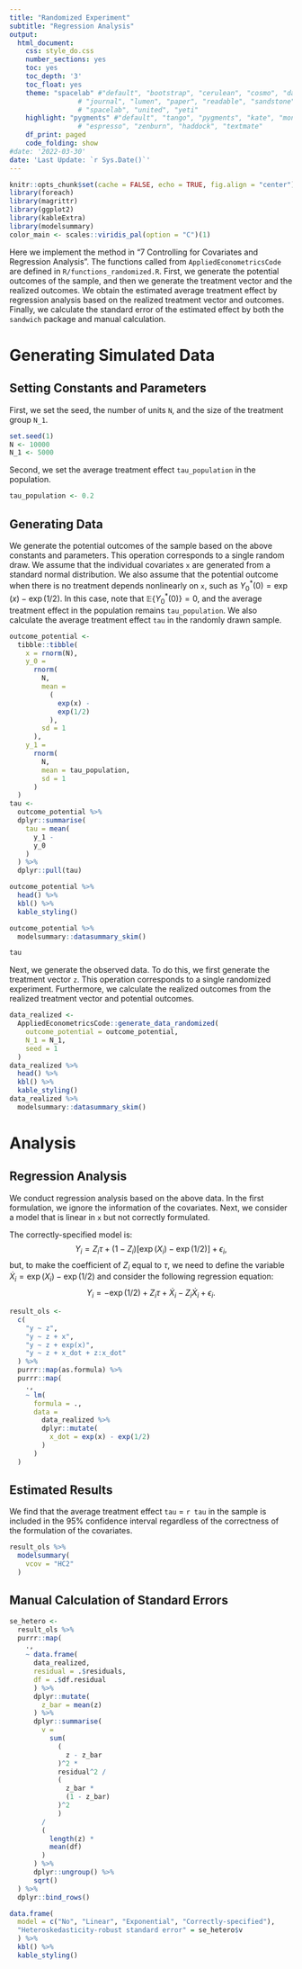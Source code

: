 ```yaml
---
title: "Randomized Experiment"
subtitle: "Regression Analysis"
output: 
  html_document:
    css: style_do.css
    number_sections: yes
    toc: yes
    toc_depth: '3'
    toc_float: yes
    theme: "spacelab" #"default", "bootstrap", "cerulean", "cosmo", "darkly", "flatly",
                 # "journal", "lumen", "paper", "readable", "sandstone", "simplex",
                 # "spacelab", "united", "yeti"
    highlight: "pygments" #"default", "tango", "pygments", "kate", "monochrome",
                 # "espresso", "zenburn", "haddock", "textmate"
    df_print: paged
    code_folding: show
#date: '2022-03-30'
date: 'Last Update: `r Sys.Date()`'
---
```


```r
knitr::opts_chunk$set(cache = FALSE, echo = TRUE, fig.align = "center")
library(foreach)
library(magrittr)
library(ggplot2)
library(kableExtra)
library(modelsummary)
color_main <- scales::viridis_pal(option = "C")(1)
```

Here we implement the method in "7 Controlling for Covariates and Regression Analysis". The functions called from `AppliedEconometricsCode` are defined in `R/functions_randomized.R`. First, we generate the potential outcomes of the sample, and then we generate the treatment vector and the realized outcomes. We obtain the estimated average treatment effect by regression analysis based on the realized treatment vector and outcomes. Finally, we calculate the standard error of the estimated effect by both the `sandwich` package and manual calculation.

# Generating Simulated Data

## Setting Constants and Parameters

First, we set the seed, the number of units `N`, and the size of the treatment group `N_1`.

```r
set.seed(1)
N <- 10000
N_1 <- 5000
```

Second, we set the average treatment effect `tau_population` in the population.

```r
tau_population <- 0.2
```

## Generating Data

We generate the potential outcomes of the sample based on the above constants and parameters. This operation corresponds to a single random draw. We assume that the individual covariates `x` are generated from a standard normal distribution. We also assume that the potential outcome when there is no treatment depends nonlinearly on `x`, such as $Y_0^\ast(0) = \exp(x) - \exp(1/2)$. In this case, note that $\mathbb{E}\{Y_0^\ast(0)\} = 0$, and the average treatment effect in the population remains `tau_population`. We also calculate the average treatment effect `tau` in the randomly drawn sample.

```r
outcome_potential <-
  tibble::tibble(
    x = rnorm(N),
    y_0 = 
      rnorm(
        N, 
        mean = 
          (
            exp(x) - 
            exp(1/2)
          ), 
        sd = 1
      ),
    y_1 = 
      rnorm(
        N, 
        mean = tau_population, 
        sd = 1
      )
  )
tau <-
  outcome_potential %>%
  dplyr::summarise(
    tau = mean(
      y_1 - 
      y_0
    )
  ) %>%
  dplyr::pull(tau)

outcome_potential %>%
  head() %>%
  kbl() %>%
  kable_styling()

outcome_potential %>%
  modelsummary::datasummary_skim()

tau
```

Next, we generate the observed data. To do this, we first generate the treatment vector `z`. This operation corresponds to a single randomized experiment. Furthermore, we calculate the realized outcomes from the realized treatment vector and potential outcomes.


```r
data_realized <-
  AppliedEconometricsCode::generate_data_randomized(
    outcome_potential = outcome_potential,
    N_1 = N_1,
    seed = 1
  )
data_realized %>%
  head() %>%
  kbl() %>%
  kable_styling()
data_realized %>%
  modelsummary::datasummary_skim()
```


# Analysis

## Regression Analysis

We conduct regression analysis based on the above data. In the first formulation, we ignore the information of the covariates. Next, we consider a model that is linear in `x` but not correctly formulated. 

The correctly-specified model is:
$$
Y_i = Z_i\tau + (1 - Z_i)[\exp(X_i)-\exp(1/2)]+\epsilon_i,
$$
but, to make the coefficient of $Z_i$ equal to $\tau$, we need to define the variable $\dot{X}_i = \exp(X_i)-\exp(1/2)$ and consider the following regression equation:
$$
Y_i = - \exp(1/2) + Z_i\tau + \dot{X}_i - Z_i \dot{X}_i + \epsilon_i.
$$

```r
result_ols <-
  c(
    "y ~ z",
    "y ~ z + x",
    "y ~ z + exp(x)",
    "y ~ z + x_dot + z:x_dot"
  ) %>%
  purrr::map(as.formula) %>%
  purrr::map(
    .,
    ~ lm(
      formula = .,
      data = 
        data_realized %>%
        dplyr::mutate(
          x_dot = exp(x) - exp(1/2)
        )
      )
  )
```

## Estimated Results

We find that the average treatment effect `tau` $=$ `r tau` in the sample is included in the 95% confidence interval regardless of the correctness of the formulation of the covariates. 

```r
result_ols %>%
  modelsummary(
    vcov = "HC2"
  ) 
```

## Manual Calculation of Standard Errors

```r
se_hetero <-
  result_ols %>%
  purrr::map(
    .,
    ~ data.frame(
      data_realized,
      residual = .$residuals,
      df = .$df.residual
      ) %>%
      dplyr::mutate(
        z_bar = mean(z)
      ) %>%
      dplyr::summarise(
        v = 
          sum(
            (
              z - z_bar
            )^2 * 
            residual^2 / 
            (
              z_bar * 
              (1 - z_bar)
            )^2
            ) 
        / 
        (
          length(z) * 
          mean(df)
        )
      ) %>%
      dplyr::ungroup() %>%
      sqrt()
  ) %>%
  dplyr::bind_rows()
```


```r
data.frame(
  model = c("No", "Linear", "Exponential", "Correctly-specified"),
  "Heteroskedasticity-robust standard error" = se_hetero$v
  ) %>%
  kbl() %>%
  kable_styling()
```
